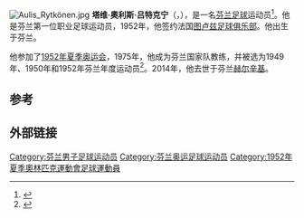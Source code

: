 [[File:Aulis_Rytkönen.jpg|thumb]]
'''塔维·奧利斯·吕特克宁'''（{{lang-fi|Taavi Aulis Rytkönen}}，{{bd|1929年|1月5日|2014年|4月16日|catIdx=Rytkonen}}），是一名[[芬兰|芬兰]][[足球|足球]]运动员<ref>{{cite web |url=http://www.uefa.com/memberassociations/association=fin/news/newsid=2091523.html |title=Finland mourns pioneering striker Rytkönen |publisher=UEFA.com |date= |accessdate=2014-04-17 |archive-date=2019-12-14 |archive-url=https://web.archive.org/web/20191214043052/https://www.uefa.com/memberassociations/association=fin/news/newsid=2091523.html |dead-url=no }}</ref>。他是芬兰第一位职业足球运动员，1952年，他签约法国[[图卢兹足球俱乐部|图卢兹足球俱乐部]]。他出生于芬兰。

他参加了[[1952年夏季奥运会|1952年夏季奥运会]]，1975年，他成为芬兰国家队教练，并被选为1949年、1950年和1952年芬兰年度运动员<ref>{{Cite web |url=http://www.rsssf.com/miscellaneous/finpoy.html |title=Finland - Player of the Year Awards<!-- Bot generated title --> |accessdate=2014-04-29 |archive-date=2008-11-13 |archive-url=https://web.archive.org/web/20081113222147/http://www.rsssf.com/miscellaneous/finpoy.html |dead-url=no }}</ref>。2014年，他去世于芬兰[[赫尔辛基|赫尔辛基]]。

==参考==
{{reflist}}

==外部链接==
{{commonscat-inline}}

{{DEFAULTSORT:Rytkonen, Aulis}}
[[Category:芬兰男子足球运动员|Category:芬兰男子足球运动员]]
[[Category:芬兰奥运足球运动员|Category:芬兰奥运足球运动员]]
[[Category:1952年夏季奧林匹克運動會足球運動員|Category:1952年夏季奧林匹克運動會足球運動員]]